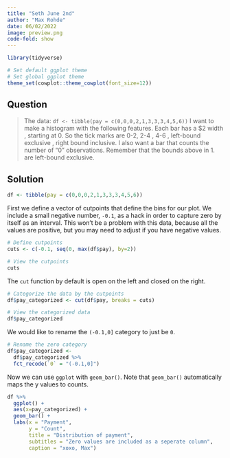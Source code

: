```yaml
---
title: "Seth June 2nd"
author: "Max Rohde"
date: 06/02/2022
image: preview.png
code-fold: show
---
```


```r
library(tidyverse)

# Set default ggplot theme
# Set global ggplot theme
theme_set(cowplot::theme_cowplot(font_size=12))
```

## Question

> The data: `df <- tibble(pay = c(0,0,0,2,1,3,3,3,4,5,6))` I want to make a histogram with the following features. Each bar has a $2 width , starting at 0. So the tick marks are 0-2, 2-4 , 4-6 , left-bound exclusive , right bound inclusive. I also want a bar that counts the number of “0” observations. Remember that the bounds above in 1. are left-bound exclusive.

## Solution

```r
df <- tibble(pay = c(0,0,0,2,1,3,3,3,4,5,6))
```

First we define a vector of cutpoints that define the bins for our plot. We include a small negative number, `-0.1`, as a hack in order to capture zero by itself as an interval. This won't be a problem with this data, because all the values are positive, but you may need to adjust if you have negative values.

```r
# Define cutpoints
cuts <- c(-0.1, seq(0, max(df$pay), by=2))
```

```r
# View the cutpoints
cuts
```

The `cut` function by default is open on the left and closed on the right.

```r
# Categorize the data by the cutpoints
df$pay_categorized <- cut(df$pay, breaks = cuts) 
```

```r
# View the categorized data
df$pay_categorized
```

We would like to rename the `(-0.1,0]` category to just be `0`.

```r
# Rename the zero category
df$pay_categorized <-
  df$pay_categorized %>%
  fct_recode(`0` = "(-0.1,0]")
```

Now we can use `ggplot` with `geom_bar()`. Note that `geom_bar()` automatically maps the y values to counts.

```r
df %>%
  ggplot() +
  aes(x=pay_categorized) +
  geom_bar() +
  labs(x = "Payment",
       y = "Count",
       title = "Distribution of payment",
       subtitles = "Zero values are included as a seperate column",
       caption = "xoxo, Max")
```


